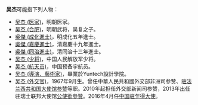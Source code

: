 '''吴杰'''可能指下列人物：
*[[吴杰_(医家)|吴杰 (医家)]]，明朝医家。
*[[吴杰_(合肥)|吴杰 (合肥)]]，明朝武将，吴复之子。
*[[吳傑_(成化進士)|吳傑 (成化進士)]]，明成化五年進士。
*[[吳傑_(嘉慶進士)|吳傑 (嘉慶進士)]]，清嘉慶十九年進士。
*[[吳傑_(同治進士)|吳傑 (同治進士)]]，清同治十三年進士。
*[[吴杰_(少将)|吴杰 (少将)]]，中国人民解放军少将。
*[[吴杰_(航天员)|吴杰 (航天员)]]，中国预备宇航员。
*[[吴杰_(導演、藝術家)|吴杰 (導演、藝術家)]]，畢業於Yuntech設計學院。
*[[吴杰_(外交官)|吴杰 (外交官)]]，1967年9月生。曾任中華人民共和國外交部非洲司参赞、[[中國駐法國大使館|驻法兰西共和国大使馆]][[参赞|参赞]]等职。2010年起担任外交部新闻司参赞，2013年出任驻瑞士联邦大使馆[[公使銜參贊|公使銜參贊]]。2016年4月任[[中国驻乍得大使列表|中国驻乍得大使]]。

{{消歧义|J杰|cat=二字吴姓人名消歧义}}